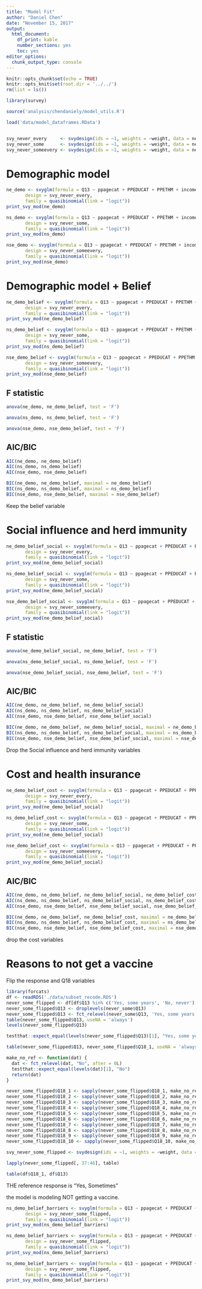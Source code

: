 ```yaml
---
title: "Model Fit"
author: "Daniel Chen"
date: "November 15, 2017"
output: 
  html_document: 
    df_print: kable
    number_sections: yes
    toc: yes
editor_options: 
  chunk_output_type: console
---
```


```r
knitr::opts_chunk$set(echo = TRUE)
knitr::opts_knit$set(root.dir = '../../')
rm(list = ls())
```

```r
library(survey)

source('analysis/chendaniely/model_utils.R')

load('data/model_dataframes.RData')


svy_never_every     <- svydesign(ids = ~1, weights = ~weight, data = never_every[!is.na(never_every$weight), ])
svy_never_some      <- svydesign(ids = ~1, weights = ~weight, data = never_some[!is.na(never_some$weight), ])
svy_never_someevery <- svydesign(ids = ~1, weights = ~weight, data = never_someevery[!is.na(never_someevery$weight), ])
```

# Demographic model

```r
ne_demo <- svyglm(formula = Q13 ~ ppagecat + PPEDUCAT + PPETHM + income + marital + work,
       design = svy_never_every,
       family = quasibinomial(link = "logit"))
print_svy_mod(ne_demo)
```

```r
ns_demo <- svyglm(formula = Q13 ~ ppagecat + PPEDUCAT + PPETHM + income + marital + work,
       design = svy_never_some,
       family = quasibinomial(link = "logit"))
print_svy_mod(ns_demo)
```

```r
nse_demo <- svyglm(formula = Q13 ~ ppagecat + PPEDUCAT + PPETHM + income + marital + work,
       design = svy_never_someevery,
       family = quasibinomial(link = "logit"))
print_svy_mod(nse_demo)
```

# Demographic model + Belief

```r
ne_demo_belief <- svyglm(formula = Q13 ~ ppagecat + PPEDUCAT + PPETHM + income + marital + work + Q20,
       design = svy_never_every,
       family = quasibinomial(link = "logit"))
print_svy_mod(ne_demo_belief)
```

```r
ns_demo_belief <- svyglm(formula = Q13 ~ ppagecat + PPEDUCAT + PPETHM + income + marital + work + Q20,
       design = svy_never_some,
       family = quasibinomial(link = "logit"))
print_svy_mod(ns_demo_belief)
```

```r
nse_demo_belief <- svyglm(formula = Q13 ~ ppagecat + PPEDUCAT + PPETHM + income + marital + work + Q20,
       design = svy_never_someevery,
       family = quasibinomial(link = "logit"))
print_svy_mod(nse_demo_belief)
```


## F statistic

```r
anova(ne_demo, ne_demo_belief, test = 'F')
```

```r
anova(ns_demo, ns_demo_belief, test = 'F')
```

```r
anova(nse_demo, nse_demo_belief, test = 'F')
```

## AIC/BIC

```r
AIC(ne_demo, ne_demo_belief)
AIC(ns_demo, ns_demo_belief)
AIC(nse_demo, nse_demo_belief)
```

```r
BIC(ne_demo, ne_demo_belief, maximal = ne_demo_belief)
BIC(ns_demo, ns_demo_belief, maximal = ns_demo_belief)
BIC(nse_demo, nse_demo_belief, maximal = nse_demo_belief)
```

Keep the belief variable

# Social influence and herd immunity

```r
ne_demo_belief_social <- svyglm(formula = Q13 ~ ppagecat + PPEDUCAT + PPETHM + income + marital + work + Q20 + Q15 + Q16 + Q17,
       design = svy_never_every,
       family = quasibinomial(link = "logit"))
print_svy_mod(ne_demo_belief_social)
```

```r
ns_demo_belief_social <- svyglm(formula = Q13 ~ ppagecat + PPEDUCAT + PPETHM + income + marital + work + Q20 + Q15 + Q16 + Q17,
       design = svy_never_some,
       family = quasibinomial(link = "logit"))
print_svy_mod(ne_demo_belief_social)
```

```r
nse_demo_belief_social <- svyglm(formula = Q13 ~ ppagecat + PPEDUCAT + PPETHM + income + marital + work + Q20 + Q15 + Q16 + Q17,
       design = svy_never_someevery,
       family = quasibinomial(link = "logit"))
print_svy_mod(ne_demo_belief_social)
```


## F statistic

```r
anova(ne_demo_belief_social, ne_demo_belief, test = 'F')
```

```r
anova(ns_demo_belief_social, ns_demo_belief, test = 'F')
```

```r
anova(nse_demo_belief_social, nse_demo_belief, test = 'F')
```

## AIC/BIC

```r
AIC(ne_demo, ne_demo_belief, ne_demo_belief_social)
AIC(ns_demo, ns_demo_belief, ns_demo_belief_social)
AIC(nse_demo, nse_demo_belief, nse_demo_belief_social)
```

```r
BIC(ne_demo, ne_demo_belief, ne_demo_belief_social, maximal = ne_demo_belief_social)
BIC(ns_demo, ns_demo_belief, ns_demo_belief_social, maximal = ns_demo_belief_social)
BIC(nse_demo, nse_demo_belief, nse_demo_belief_social, maximal = nse_demo_belief_social)
```


Drop the Social influence and herd immunity variables


# Cost and health insurance

```r
ne_demo_belief_cost <- svyglm(formula = Q13 ~ ppagecat + PPEDUCAT + PPETHM + income + marital + work + Q20 + Q14 + Q19,
       design = svy_never_every,
       family = quasibinomial(link = "logit"))
print_svy_mod(ne_demo_belief_social)
```

```r
ns_demo_belief_cost <- svyglm(formula = Q13 ~ ppagecat + PPEDUCAT + PPETHM + income + marital + work + Q20 + Q14 + Q19,
       design = svy_never_some,
       family = quasibinomial(link = "logit"))
print_svy_mod(ne_demo_belief_social)
```

```r
nse_demo_belief_cost <- svyglm(formula = Q13 ~ ppagecat + PPEDUCAT + PPETHM + income + marital + work + Q20 + Q14 + Q19,
       design = svy_never_someevery,
       family = quasibinomial(link = "logit"))
print_svy_mod(ne_demo_belief_social)
```


## AIC/BIC

```r
AIC(ne_demo, ne_demo_belief, ne_demo_belief_social, ne_demo_belief_cost)
AIC(ns_demo, ns_demo_belief, ns_demo_belief_social, ns_demo_belief_cost)
AIC(nse_demo, nse_demo_belief, nse_demo_belief_social, nse_demo_belief_cost)
```

```r
BIC(ne_demo, ne_demo_belief, ne_demo_belief_cost, maximal = ne_demo_belief_cost)
BIC(ns_demo, ns_demo_belief, ns_demo_belief_cost, maximal = ns_demo_belief_cost)
BIC(nse_demo, nse_demo_belief, nse_demo_belief_cost, maximal = nse_demo_belief_cost)
```


drop the cost variables


# Reasons to **not** get a vaccine

Flip the response and Q18 variables

```r
library(forcats)
df <- readRDS('./data/subset_recode.RDS')
never_some_flipped <- df[df$Q13 %in% c('Yes, some years', 'No, never'), ]
never_some_flipped$Q13 <- droplevels(never_some$Q13)
never_some_flipped$Q13 <- fct_relevel(never_some$Q13, 'Yes, some years', after = 0L)
table(never_some_flipped$Q13, useNA = 'always')
levels(never_some_flipped$Q13)

testthat::expect_equal(levels(never_some_flipped$Q13)[1], "Yes, some years")
```

```r
table(never_some_flipped$Q13, never_some_flipped$Q18_1, useNA = 'always')
```


```r
make_no_ref <- function(dat) {
  dat <- fct_relevel(dat, "No", after = 0L)
  testthat::expect_equal(levels(dat)[1], "No")
  return(dat)
}
```


```r
never_some_flipped$Q18_1 <- sapply(never_some_flipped$Q18_1, make_no_ref)
never_some_flipped$Q18_2 <- sapply(never_some_flipped$Q18_2, make_no_ref)
never_some_flipped$Q18_3 <- sapply(never_some_flipped$Q18_3, make_no_ref)
never_some_flipped$Q18_4 <- sapply(never_some_flipped$Q18_4, make_no_ref)
never_some_flipped$Q18_5 <- sapply(never_some_flipped$Q18_5, make_no_ref)
never_some_flipped$Q18_6 <- sapply(never_some_flipped$Q18_6, make_no_ref)
never_some_flipped$Q18_7 <- sapply(never_some_flipped$Q18_7, make_no_ref)
never_some_flipped$Q18_8 <- sapply(never_some_flipped$Q18_8, make_no_ref)
never_some_flipped$Q18_9 <- sapply(never_some_flipped$Q18_9, make_no_ref)
never_some_flipped$Q18_10 <- sapply(never_some_flipped$Q18_10, make_no_ref)

svy_never_some_flipped <- svydesign(ids = ~1, weights = ~weight, data = never_some_flipped[!is.na(never_some_flipped$weight), ])
```

```r
lapply(never_some_flipped[, 37:46], table)
```


```r
table(df$Q18_1, df$Q13)
```

THE reference response is "Yes, Sometimes"

the model is modeling NOT getting a vaccine.


```r
ns_demo_belief_barriers <- svyglm(formula = Q13 ~ ppagecat + PPEDUCAT + PPETHM + income + marital + work + Q20 + Q18_1 + Q18_2 + Q18_3 + Q18_4 + Q18_5 + Q18_6 + Q18_7 + Q18_8 + Q18_9 + Q18_10,
       design = svy_never_some_flipped,
       family = quasibinomial(link = "logit"))
print_svy_mod(ns_demo_belief_barriers)
```

```r
ns_demo_belief_barriers <- svyglm(formula = Q13 ~ ppagecat + PPEDUCAT + PPETHM + income + marital + work + Q20 + Q18_1 + Q18_2 + Q18_3 + Q18_4 + Q18_5 + Q18_6 + Q18_7 + Q18_8 + Q18_9 + Q18_10 + PPEDUCAT*Q20,
       design = svy_never_some_flipped,
       family = quasibinomial(link = "logit"))
print_svy_mod(ns_demo_belief_barriers)
```


```r
ns_demo_belief_barriers <- svyglm(formula = Q13 ~ ppagecat + PPEDUCAT + PPETHM + income + marital + work + Q20 + Q18_3 + Q18_5,
       design = svy_never_some_flipped,
       family = quasibinomial(link = "logit"))
print_svy_mod(ns_demo_belief_barriers)
```